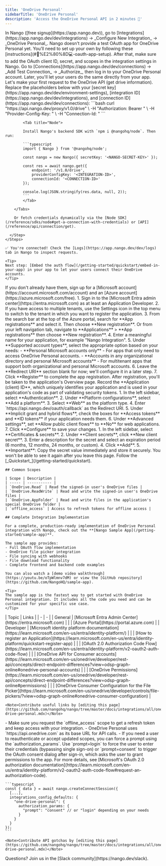 ```yaml
---
title: 'OneDrive Personal'
sidebarTitle: 'OneDrive Personal'
description: 'Access the OneDrive Personal API in 2 minutes 💨'
---
```


<Tabs>
  <Tab title="🚀 Quickstart">
    <Steps>
      <Step title="Create an integration">
        In Nango ([free signup](https://app.nango.dev)), go to [Integrations](https://app.nango.dev/dev/integrations) -> _Configure New Integration_ -> _OneDrive Personal_. Nango doesn't provide a test OAuth app for OneDrive Personal yet. You’ll need to set up your own by following these [instructions](#🧑%E2%80%8D💻-oauth-app-setup). After that, make sure to add the OAuth client ID, secret, and scopes in the integration settings in Nango.
      </Step>
      <Step title="Authorize OneDrive">
        Go to [Connections](https://app.nango.dev/dev/connections) -> _Add Test Connection_ -> _Authorize_, then log in to your OneDrive Personal account. Later, you'll let your users do the same directly from your app.
      </Step>
      <Step title="Call the OneDrive API">
        Let's make your first request to the OneDrive API (get drive information). Replace the placeholders below with your [secret key](https://app.nango.dev/dev/environment-settings), [integration ID](https://app.nango.dev/dev/integrations), and [connection ID](https://app.nango.dev/dev/connections):
        <Tabs>
            <Tab title="cURL">
                ```bash
                curl "https://api.nango.dev/proxy/v1.0/drive" \
                  -H "Authorization: Bearer <NANGO-SECRET-KEY>" \
                  -H "Provider-Config-Key: <INTEGRATION-ID>" \
                  -H "Connection-Id: <CONNECTION-ID>"
                ```
            </Tab>

            <Tab title="Node">

            Install Nango's backend SDK with `npm i @nangohq/node`. Then run:

            ```typescript
            import { Nango } from '@nangohq/node';

            const nango = new Nango({ secretKey: '<NANGO-SECRET-KEY>' });

            const res = await nango.get({
                endpoint: '/v1.0/drive',
                providerConfigKey: '<INTEGRATION-ID>',
                connectionId: '<CONNECTION-ID>'
            });

            console.log(JSON.stringify(res.data, null, 2));
            ```
            </Tab>

        </Tabs>

        Or fetch credentials dynamically via the [Node SDK](/reference/sdks/node#get-a-connection-with-credentials) or [API](/reference/api/connection/get).

      </Step>
    </Steps>

    ✅ You're connected! Check the [Logs](https://app.nango.dev/dev/logs) tab in Nango to inspect requests.

    <Tip>
    Next step: [Embed the auth flow](/getting-started/quickstart/embed-in-your-app) in your app to let your users connect their OneDrive accounts.
    </Tip>
  </Tab>
  <Tab title="🧑‍💻 OAuth app setup">
    <Steps>
      <Step title="Create a Microsoft account and Azure account">
        If you don't already have them, sign up for a [Microsoft account](https://account.microsoft.com/account) and an [Azure account](https://azure.microsoft.com/free).
      </Step>
      <Step title="Register an application in Microsoft Entra ID">
        1. Sign in to the [Microsoft Entra admin center](https://entra.microsoft.com) as at least an Application Developer.
        2. If you have access to multiple tenants, use the Settings icon in the top menu to switch to the tenant in which you want to register the application.
        3. From the search bar at the top of the Azure portal, search for **App registrations** and select it. Then choose **New registration**. Or from your left navigation tab, navigate to **Applications** > **App registrations** then choose **New registration**.
        4. Enter a meaningful name for your application, for example "Nango Integration".
        5. Under **Supported account types**, select the appropriate option based on your needs:
           - **Personal Microsoft accounts only** - For apps that only need to access OneDrive Personal accounts.
           - **Accounts in any organizational directory and personal Microsoft accounts** - For multitenant apps that support both organizational and personal Microsoft accounts.
        6. Leave the **Redirect URI** section blank for now; we'll configure it in a later step.
        7. Click **Register** to complete the app registration.
      </Step>
      <Step title="Note your application (client) ID">
        After registration, you'll be taken to the application's Overview page. Record the **Application (client) ID**, which uniquely identifies your application and is used in your application's code as part of validating security tokens.
      </Step>
      <Step title="Add a redirect URI">
        1. In the left sidebar, select **Authentication**.
        2. Under **Platform configurations**, select **Add a platform**.
        3. Select **Web** as the platform type.
        4. Enter `https://api.nango.dev/oauth/callback` as the Redirect URI.
        5. Under **Implicit grant and hybrid flows**, check the boxes for **Access tokens** and **ID tokens** if your application needs them.
        6. Under **Advanced settings**, set **Allow public client flows** to **No** for web applications.
        7. Click **Configure** to save your changes.
      </Step>
      <Step title="Create a client secret">
        1. In the left sidebar, select **Certificates & secrets**.
        2. Under **Client secrets**, click **New client secret**.
        3. Enter a description for the secret and select an expiration period (6 months, 12 months, 24 months, or custom).
        4. Click **Add**.
        5. **Important**: Copy the secret value immediately and store it securely. You won't be able to see it again after you leave this page.
      </Step>
      <Step title="Next">
        Follow the [_Quickstart_](/getting-started/quickstart).
      </Step>
    </Steps>

    ## Common Scopes

    | Scope | Description |
    | ----- | ----------- |
    | `OneDrive.Read` | Read the signed-in user's OneDrive files |
    | `OneDrive.ReadWrite` | Read and write the signed-in user's OneDrive files |
    | `OneDrive.AppFolder` | Read and write files in the application's special OneDrive folder |
    | `offline_access` | Access to refresh tokens for offline access |

    ## Complete Integration Implementation

    For a complete, production-ready implementation of OneDrive Personal integration with Nango, check out the **[Nango Sample App](/getting-started/sample-app)**.

    The sample app provides:
    - Full OAuth flow implementation
    - OneDrive file picker integration
    - File syncing with webhooks
    - File download functionality
    - Complete frontend and backend code examples

    You can also watch a [demo video walkthrough](https://youtu.be/oTpWlmnv7dM) or view the [GitHub repository](https://github.com/NangoHQ/sample-app).

    <Tip>
    The sample app is the fastest way to get started with OneDrive Personal integration. It includes all the code you need and can be customized for your specific use case.
    </Tip>

  </Tab>
  <Tab title="🔗 Useful links">
    | Topic | Links | 
    | - | - | 
    | General | [Microsoft Entra Admin Center](https://entra.microsoft.com) |
    | | [Azure Portal](https://portal.azure.com) |
    | Developer | [Microsoft identity platform documentation](https://learn.microsoft.com/en-us/entra/identity-platform/) |
    | | [How to register an Application](https://learn.microsoft.com/en-us/entra/identity-platform/quickstart-register-app) |
    | | [OAuth 2.0 Authorization Code Flow](https://learn.microsoft.com/en-us/entra/identity-platform/v2-oauth2-auth-code-flow) |
    | | [OneDrive API for Consumer accounts](https://learn.microsoft.com/en-us/onedrive/developer/rest-api/concepts/direct-endpoint-differences?view=odsp-graph-online#onedrive-personal-accounts) |
    | | [OneDrive Permissions](https://learn.microsoft.com/en-us/onedrive/developer/rest-api/concepts/direct-endpoint-differences?view=odsp-graph-online#permissions) |
    | | [OneDrive Consumer Configuration for the File Picker](https://learn.microsoft.com/en-us/onedrive/developer/controls/file-pickers/?view=odsp-graph-online#onedrive-consumer-configuration) |

    <Note>Contribute useful links by [editing this page](https://github.com/nangohq/nango/tree/master/docs/integrations/all/one-drive-personal.mdx)</Note>
  </Tab>
  <Tab title="🚨 API gotchas">
    - Make sure you request the `offline_access` scope to get a refresh token and keep access with your integration.
    - OneDrive Personal uses `https://api.onedrive.com` as its base URL for API calls.
    - If you need a user to reauthenticate or accept updated scopes, you can force a prompt using the `authorization_params`. Use `prompt=login` to force the user to enter their credentials (bypassing single sign-on) or `prompt=consent` to trigger the OAuth consent dialog after sign-in, which asks the user to grant permissions to the app. For more details, see [Microsoft's OAuth 2.0 authorization documentation](https://learn.microsoft.com/en-us/entra/identity-platform/v2-oauth2-auth-code-flow#request-an-authorization-code).

    ```typescript
    const { data } = await nango.createConnectSession({
      [...],
      integrations_config_defaults: {
        "one-drive-personal": {
          authorization_params: {
            "prompt": "consent" // or "login" depending on your needs
          }
        }
      }
    });
    ```

    <Note>Contribute API gotchas by [editing this page](https://github.com/nangohq/nango/tree/master/docs/integrations/all/one-drive-personal.mdx)</Note>
  </Tab>
</Tabs>

<Info>
    Questions? Join us in the [Slack community](https://nango.dev/slack).
</Info>